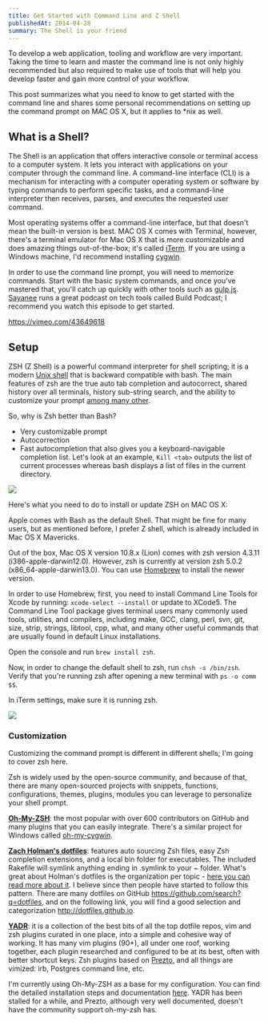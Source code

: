 ```yaml
---
title: Get Started with Command Line and Z Shell
publishedAt: 2014-04-28
summary: The Shell is your friend
---
```


To develop a web application, tooling and workflow are very important. Taking the time to learn and master the command line is not only highly recommended but also required to make use of tools that will help you develop faster and gain more control of your workflow.

This post summarizes what you need to know to get started with the command line and shares some personal recommendations on setting up the command prompt on MAC OS X, but it applies to *nix as well.

## What is a Shell?

The Shell is an application that offers interactive console or terminal access to a computer system. It lets you interact with applications on your computer through the command line. A command-line interface (CLI) is a mechanism for interacting with a computer operating system or software by typing commands to perform specific tasks, and a command-line interpreter then receives, parses, and executes the requested user command.

Most operating systems offer a command-line interface, but that doesn't mean the built-in version is best. MAC OS X comes with Terminal, however, there's a terminal emulator for Mac OS X that is more customizable and does amazing things out-of-the-box; it's called [iTerm](http://www.iterm2.com/#/section/home). If you are using a Windows machine, I'd recommend installing [cygwin](http://lifehacker.com/179514/geek-to-live--introduction-to-cygwin-part-i).

In order to use the command line prompt, you will need to memorize commands. Start with the basic system commands, and once you've mastered that, you'll catch up quickly with other tools such as [gulp.js](/blog/2014/shell-is-your-friend-tips-and-how-to-customize-it/). [Sayanee](http://sayan.ee/) runs a great podcast on tech tools called Build Podcast; I recommend you watch this episode to get started.

https://vimeo.com/43649618

## Setup

ZSH (Z Shell) is a powerful command interpreter for shell scripting; it is a modern [Unix shell](http://en.wikipedia.org/wiki/Unix_shell) that is backward compatible with bash. The main features of zsh are the true auto tab completion and autocorrect, shared history over all terminals, history sub-string search, and the ability to customize your prompt [among many other](http://zsh.sourceforge.net/FAQ/zshfaq01.html).

So, why is Zsh better than Bash?
- Very customizable prompt
- Autocorrection
- Fast autocompletion that also gives you a keyboard-navigable completion list. Let's look at an example,
`Kill <tab>` outputs the list of current processes whereas bash displays a list of files in the current directory.

<div class="center-align-wrapper">
<img src="/images/2014/04/kill-tab-zsh.png"/>
</div>

Here's what you need to do to install or update ZSH on MAC OS X:

Apple comes with Bash as the default Shell. That might be fine for many users, but as mentioned before, I prefer Z shell, which is already included in Mac OS X Mavericks.

Out of the box, Mac OS X version 10.8.x (Lion) comes with zsh version 4.3.11 (i386-apple-darwin12.0). However, zsh is currently at version zsh 5.0.2 (x86_64-apple-darwin13.0). You can use [Homebrew](http://brew.sh) to install the newer version.

In order to use Homebrew, first, you need to install Command Line Tools for Xcode by running: `xcode-select --install` or update to XCode5. The Command Line Tool package gives terminal users many commonly used tools, utilities, and compilers, including make, GCC, clang, perl, svn, git, size, strip, strings, libtool, cpp, what, and many other useful commands that are usually found in default Linux installations.

Open the console and run `brew install zsh`.

Now, in order to change the default shell to zsh, run `chsh -s /bin/zsh`.
Verify that you're running zsh after opening a new terminal with `ps -o comm $$`.

In iTerm settings, make sure it is running zsh.
<div class="center-align-wrapper">
<img src="/images/2014/04/iterm.png"/>
</div>

### Customization

Customizing the command prompt is different in different shells; I'm going to cover zsh here.

Zsh is widely used by the open-source community, and because of that, there are many open-sourced projects with snippets, functions, configurations, themes, plugins, modules you can leverage to personalize your shell prompt.

__[Oh-My-ZSH](http://ohmyz.sh/)__: the most popular with over 600 contributors on GitHub and many plugins that you can easily integrate. There's a similar project for Windows called [oh-my-cygwin](https://github.com/haithembelhaj/oh-my-cygwin).

__[Zach Holman's dotfiles](https://github.com/holman/dotfiles)__: features auto sourcing Zsh files, easy Zsh completion extensions, and a local bin folder for executables. The included Rakefile will symlink anything ending in .symlink to your ~ folder. What's great about Holman's dotfiles is the organization per topic - [here you can read more about it](http://zachholman.com/2010/08/dotfiles-are-meant-to-be-forked/). I believe since then people have started to follow this pattern. There are many dotfiles on GitHub https://github.com/search?q=dotfiles, and on the following link, you will find a good selection and categorization http://dotfiles.github.io.

__[YADR](https://github.com/skwp/dotfiles)__: it is a collection of the best bits of all the top dotfile repos, vim and zsh plugins curated in one place, into a simple and cohesive way of working. It has many vim plugins (90+), all under one roof, working together, each plugin researched and configured to be at its best, often with better shortcut keys. Zsh plugins based on [Prezto](https://github.com/sorin-ionescu/prezto), and all things are vimized: irb, Postgres command line, etc.

I'm currently using Oh-My-ZSH as a base for my configuration. You can find the detailed installation steps and documentation [here](https://github.com/robbyrussell/oh-my-zsh#setup). YADR has been stalled for a while, and Prezto, although very well documented, doesn't have the community support oh-my-zsh has.
